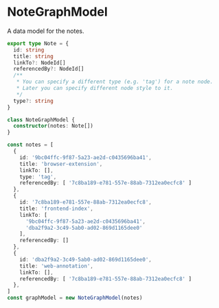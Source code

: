 
<Meta title="NoteGraphModel" />

# NoteGraphModel

A data model for the notes.

```ts
export type Note = {
  id: string
  title: string
  linkTo?: NodeId[]
  referencedBy?: NodeId[]
  /**
   * You can specify a different type (e.g. 'tag') for a note node.
   * Later you can specify different node style to it.
   */
  type?: string
}

class NoteGraphModel {
  constructor(notes: Note[])
}
```

```ts
const notes = [
  {
    id: '9bc04ffc-9f87-5a23-ae2d-c0435696ba41',
    title: 'browser-extension',
    linkTo: [],
    type: 'tag',
    referencedBy: [ '7c8ba189-e781-557e-88ab-7312ea0ecfc8' ]
  },
  {
    id: '7c8ba189-e781-557e-88ab-7312ea0ecfc8',
    title: 'frontend-index',
    linkTo: [
      '9bc04ffc-9f87-5a23-ae2d-c0435696ba41',
      'dba2f9a2-3c49-5ab0-ad02-869d1165dee0'
    ],
    referencedBy: []
  },
  {
    id: 'dba2f9a2-3c49-5ab0-ad02-869d1165dee0',
    title: 'web-annotation',
    linkTo: [],
    referencedBy: [ '7c8ba189-e781-557e-88ab-7312ea0ecfc8' ]
  },
]
const graphModel = new NoteGraphModel(notes)
```